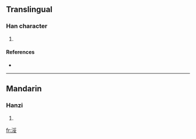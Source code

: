 ==Translingual==

===Han character===
{{Han char|rn=85|rad=水|as=07|sn=10|four=3214<sub>4</sub>|canj=水月女 (EBV)}}

# {{defn|Han|sort=水07}}

====References====
* {{Han ref|kx=0625.220|dkj=17511|dj=1027.080|hdz=31628.110|uh=6D7D|ud=28029|bh=D267|bd=53863}}

----

==Mandarin==

===Hanzi===
{{cmn-hanzi|pin=[[suī]] ([[sui1]])|wg=sui<sup>1</sup>}}

# {{defn|Mandarin}}

[[fr:浽]]